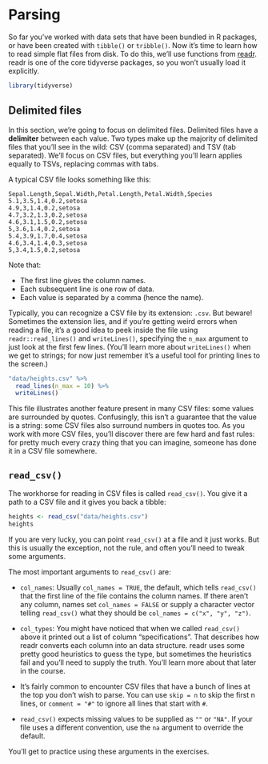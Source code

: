 
# Parsing

So far you've worked with data sets that have been bundled in R packages, or have been created with `tibble()` or `tribble()`. Now it's time to learn how to read simple flat files from disk. To do this, we'll use functions from [readr](http://readr.tidyverse.org). readr is one of the core tidyverse packages, so you won't usually load it explicitly.

```r
library(tidyverse)
```

## Delimited files

In this section, we're going to focus on delimited files. Delimited files have a __delimiter__ between each value. Two types make up the majority of delimited files that you'll see in the wild: CSV (comma separated) and TSV (tab separated). We'll focus on CSV files, but everything you'll learn applies equally to TSVs, replacing commas with tabs.

A typical CSV file looks something like this:

```
Sepal.Length,Sepal.Width,Petal.Length,Petal.Width,Species
5.1,3.5,1.4,0.2,setosa
4.9,3,1.4,0.2,setosa
4.7,3.2,1.3,0.2,setosa
4.6,3.1,1.5,0.2,setosa
5,3.6,1.4,0.2,setosa
5.4,3.9,1.7,0.4,setosa
4.6,3.4,1.4,0.3,setosa
5,3.4,1.5,0.2,setosa
```

Note that:

* The first line gives the column names.
* Each subsequent line is one row of data.
* Each value is separated by a comma (hence the name).

Typically, you can recognize a CSV file by its extension: `.csv`. But beware! Sometimes the extension lies, and if you're getting weird errors when reading a file, it's a good idea to peek inside the file using `readr::read_lines()` and `writeLines()`, specifying the `n_max` argument to just look at the first few lines. (You'll learn more about `writeLines()` when we get to strings; for now just remember it's a useful tool for printing lines to the screen.)

```r
"data/heights.csv" %>% 
  read_lines(n_max = 10) %>%
  writeLines()
```

This file illustrates another feature present in many CSV files: some values are surrounded by quotes. Confusingly, this isn't a guarantee that the value is a string: some CSV files also surround numbers in quotes too.  As you work with more CSV files, you'll discover there are few hard and fast rules: for pretty much every crazy thing that you can imagine, someone has done it in a CSV file somewhere.

## `read_csv()`

The workhorse for reading in CSV files is called `read_csv()`. You give it a path to a CSV file and it gives you back a tibble:

```r
heights <- read_csv("data/heights.csv")
heights
```

If you are very lucky, you can point `read_csv()` at a file and it just works. But this is usually the exception, not the rule, and often you'll need to tweak some arguments.

The most important arguments to `read_csv()` are:

*   `col_names`: Usually `col_names = TRUE`, the default, which tells `read_csv()` that the first line of the file contains the column names. If there aren't any column, names set `col_names = FALSE` or supply a character vector telling `read_csv()` what they should be `col_names = c("x", "y", "z")`.
    
*   `col_types`: You might have noticed that when we called `read_csv()` above it printed out a list of column "specifications". That describes how readr converts each column into an data structure. readr uses some pretty good heuristics to guess the type, but sometimes the heuristics fail and you'll need to supply the truth. You'll learn more about that later in the course.
    
*   It's fairly common to encounter CSV files that have a bunch of lines at the top you don't wish to parse. You can use `skip = n` to skip the first n lines, or `comment = "#"` to ignore all lines that start with `#`.

*   `read_csv()` expects missing values to be supplied as `""` or `"NA"`. If your file uses a different convention, use the `na` argument to override the default.

You'll get to practice using these arguments in the exercises.
